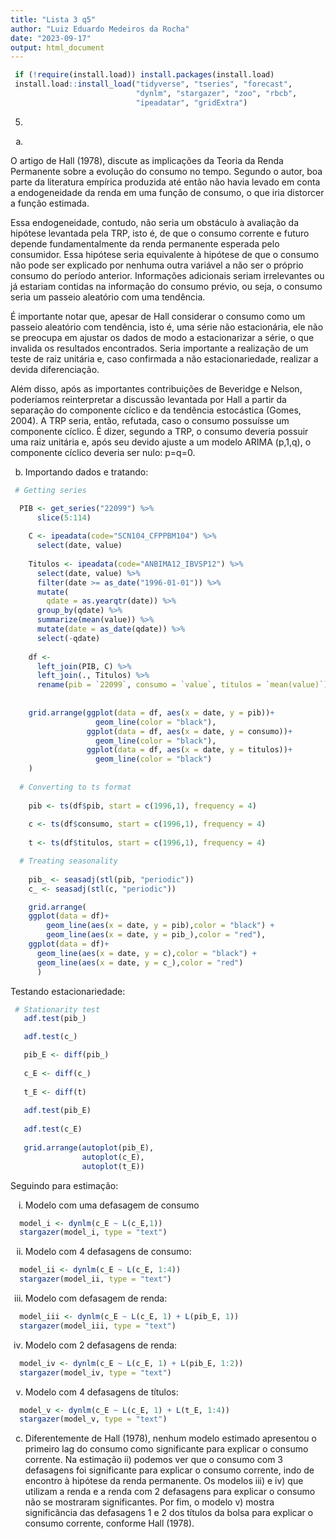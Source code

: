 ```yaml
---
title: "Lista 3 q5"
author: "Luiz Eduardo Medeiros da Rocha"
date: "2023-09-17"
output: html_document
---
```


```r
 if (!require(install.load)) install.packages(install.load)
 install.load::install_load("tidyverse", "tseries", "forecast",
                            "dynlm", "stargazer", "zoo", "rbcb",
                            "ipeadatar", "gridExtra") 
```

5)

a) 

O artigo de Hall (1978), discute as implicações da Teoria da Renda Permanente sobre a evolução do consumo no tempo. Segundo o autor, boa parte da literatura empírica produzida até então não havia levado em conta a endogeneidade da renda em uma função de consumo, o que iria distorcer a função estimada. 

Essa endogeneidade, contudo, não seria um obstáculo à avaliação da hipótese levantada pela TRP, isto é, de que o consumo corrente e futuro depende fundamentalmente da renda permanente esperada pelo consumidor. Essa hipótese seria equivalente à hipótese de que o consumo não pode ser explicado por nenhuma outra variável a não ser o próprio consumo do período anterior. Informações adicionais seriam irrelevantes ou já estariam contidas na informação do
consumo prévio, ou seja, o consumo seria um passeio aleatório com uma tendência. 

É importante notar que, apesar de Hall considerar o consumo como um passeio aleatório com tendência, isto é, uma série não estacionária, ele não se preocupa em ajustar os dados de modo a estacionarizar a série, o que invalida os resultados encontrados. Seria importante a realização de um teste de raiz unitária e, caso confirmada a não estacionariedade, realizar a devida diferenciação.

Além disso, após as importantes contribuições de Beveridge e Nelson, poderíamos reinterpretar a discussão levantada por Hall a partir da separação do componente cíclico e da tendência estocástica (Gomes, 2004). A TRP seria, então, refutada, caso o consumo possuísse um componente cíclico. É dizer, segundo a TRP, o consumo deveria possuir uma raiz unitária e, após seu devido ajuste a um modelo
ARIMA (p,1,q), o componente cíclico deveria ser nulo: p=q=0.

b) Importando dados e tratando:

```r
 # Getting series

  PIB <- get_series("22099") %>%
      slice(5:114)
    
    C <- ipeadata(code="SCN104_CFPPBM104") %>%
      select(date, value)
    
    Titulos <- ipeadata(code="ANBIMA12_IBVSP12") %>%
      select(date, value) %>%
      filter(date >= as_date("1996-01-01")) %>%
      mutate(
        qdate = as.yearqtr(date)) %>%
      group_by(qdate) %>%
      summarize(mean(value)) %>%
      mutate(date = as_date(qdate)) %>%
      select(-qdate)
    
    df <-
      left_join(PIB, C) %>%
      left_join(., Titulos) %>%
      rename(pib = `22099`, consumo = `value`, titulos = `mean(value)`)
    
    
    grid.arrange(ggplot(data = df, aes(x = date, y = pib))+
                   geom_line(color = "black"),
                 ggplot(data = df, aes(x = date, y = consumo))+
                   geom_line(color = "black"),
                 ggplot(data = df, aes(x = date, y = titulos))+
                   geom_line(color = "black")
    )
    
  # Converting to ts format
    
    pib <- ts(df$pib, start = c(1996,1), frequency = 4)
    
    c <- ts(df$consumo, start = c(1996,1), frequency = 4)
    
    t <- ts(df$titulos, start = c(1996,1), frequency = 4)

  # Treating seasonality
    
    pib_ <- seasadj(stl(pib, "periodic"))
    c_ <- seasadj(stl(c, "periodic"))

    grid.arrange(
    ggplot(data = df)+
        geom_line(aes(x = date, y = pib),color = "black") +
        geom_line(aes(x = date, y = pib_),color = "red"),
    ggplot(data = df)+
      geom_line(aes(x = date, y = c),color = "black") +
      geom_line(aes(x = date, y = c_),color = "red")
      )
```

Testando estacionariedade: 

```r
 # Stationarity test
   adf.test(pib_)

   adf.test(c_)

   pib_E <- diff(pib_)
   
   c_E <- diff(c_)
   
   t_E <- diff(t)
   
   adf.test(pib_E)
   
   adf.test(c_E)
     
   grid.arrange(autoplot(pib_E), 
                autoplot(c_E),
                autoplot(t_E))
```

Seguindo para estimação:

i) Modelo com uma defasagem de consumo 

```r
  model_i <- dynlm(c_E ~ L(c_E,1))
  stargazer(model_i, type = "text")
```

ii) Modelo com 4 defasagens de consumo:

```r
  model_ii <- dynlm(c_E ~ L(c_E, 1:4))
  stargazer(model_ii, type = "text")
```

iii) Modelo com defasagem de renda:

```r
  model_iii <- dynlm(c_E ~ L(c_E, 1) + L(pib_E, 1))
  stargazer(model_iii, type = "text")
```

iv) Modelo com 2 defasagens de renda: 

```r
  model_iv <- dynlm(c_E ~ L(c_E, 1) + L(pib_E, 1:2))
  stargazer(model_iv, type = "text")
```

v) Modelo com 4 defasagens de títulos: 

```r
  model_v <- dynlm(c_E ~ L(c_E, 1) + L(t_E, 1:4))
  stargazer(model_v, type = "text")
```

c) Diferentemente de Hall (1978), nenhum modelo estimado apresentou o primeiro lag do consumo como significante para explicar o consumo corrente. Na estimação ii) podemos ver que o consumo com 3 defasagens foi significante para explicar o consumo corrente, indo de encontro à hipótese da renda permanente. Os modelos iii) e iv) que utilizam a renda e a renda com 2 defasagens para explicar o consumo não se mostraram significantes. Por fim, o modelo v) mostra significância das defasagens 1 e 2 dos títulos da bolsa para explicar o consumo corrente, conforme Hall (1978).


